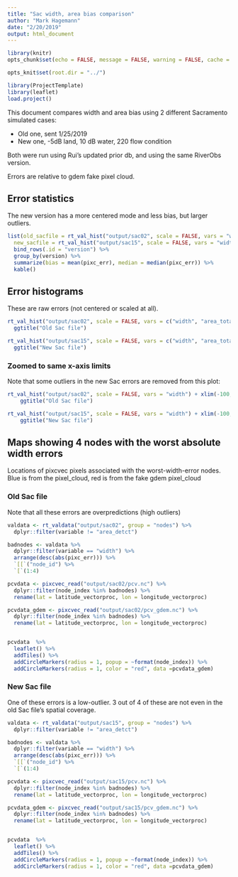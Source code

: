 ```yaml
---
title: "Sac width, area bias comparison"
author: "Mark Hagemann"
date: "2/20/2019"
output: html_document
---
```


```r
library(knitr)
opts_chunk$set(echo = FALSE, message = FALSE, warning = FALSE, cache = TRUE)

opts_knit$set(root.dir = "../")
```

```r
library(ProjectTemplate)
library(leaflet)
load.project()
```


This document compares width and area bias using 2 different Sacramento simulated cases:

- Old one, sent 1/25/2019
- New one, -5dB land, 10 dB water, 220 flow condition

Both were run using Rui's updated prior db, and using the same RiverObs version.

Errors are relative to gdem fake pixel cloud. 


## Error statistics

The new version has a more centered mode and less bias, but larger outliers. 

```r
list(old_sacfile = rt_val_hist("output/sac02", scale = FALSE, vars = "width")$data,
  new_sacfile = rt_val_hist("output/sac15", scale = FALSE, vars = "width")$data) %>% 
  bind_rows(.id = "version") %>% 
  group_by(version) %>% 
  summarize(bias = mean(pixc_err), median = median(pixc_err)) %>% 
  kable()
```


## Error histograms

These are raw errors (not centered or scaled at all). 

```r
rt_val_hist("output/sac02", scale = FALSE, vars = c("width", "area_total")) + 
  ggtitle("Old Sac file")

rt_val_hist("output/sac15", scale = FALSE, vars = c("width", "area_total")) +
  ggtitle("New Sac file")
```


### Zoomed to same x-axis limits

Note that some outliers in the new Sac errors are removed from this plot:

```r

rt_val_hist("output/sac02", scale = FALSE, vars = "width") + xlim(-100, 200) +
    ggtitle("Old Sac file")

rt_val_hist("output/sac15", scale = FALSE, vars = "width") + xlim(-100, 200) +
    ggtitle("New Sac file")

```

## Maps showing 4 nodes with the worst absolute width errors

Locations of pixcvec pixels associated with the worst-width-error nodes. Blue is from the pixel_cloud, red is from the fake gdem pixel_cloud

### Old Sac file

Note that all these errors are overpredictions (high outliers)

```r
valdata <- rt_valdata("output/sac02", group = "nodes") %>% 
  dplyr::filter(variable != "area_detct") 

badnodes <- valdata %>% 
  dplyr::filter(variable == "width") %>% 
  arrange(desc(abs(pixc_err))) %>% 
  `[[`("node_id") %>% 
  `[`(1:4)

pcvdata <- pixcvec_read("output/sac02/pcv.nc") %>% 
  dplyr::filter(node_index %in% badnodes) %>% 
  rename(lat = latitude_vectorproc, lon = longitude_vectorproc)

pcvdata_gdem <- pixcvec_read("output/sac02/pcv_gdem.nc") %>% 
  dplyr::filter(node_index %in% badnodes) %>% 
  rename(lat = latitude_vectorproc, lon = longitude_vectorproc)


pcvdata  %>% 
  leaflet() %>% 
  addTiles() %>% 
  addCircleMarkers(radius = 1, popup = ~format(node_index)) %>% 
  addCircleMarkers(radius = 1, color = "red", data =pcvdata_gdem)

```


### New Sac file

One of these errors is a low-outlier. 3 out of 4 of these are not even in the old Sac file's spatial coverage. 

```r
valdata <- rt_valdata("output/sac15", group = "nodes") %>% 
  dplyr::filter(variable != "area_detct") 

badnodes <- valdata %>% 
  dplyr::filter(variable == "width") %>% 
  arrange(desc(abs(pixc_err))) %>% 
  `[[`("node_id") %>% 
  `[`(1:4)

pcvdata <- pixcvec_read("output/sac15/pcv.nc") %>% 
  dplyr::filter(node_index %in% badnodes) %>% 
  rename(lat = latitude_vectorproc, lon = longitude_vectorproc)

pcvdata_gdem <- pixcvec_read("output/sac15/pcv_gdem.nc") %>% 
  dplyr::filter(node_index %in% badnodes) %>% 
  rename(lat = latitude_vectorproc, lon = longitude_vectorproc)


pcvdata  %>% 
  leaflet() %>% 
  addTiles() %>% 
  addCircleMarkers(radius = 1, popup = ~format(node_index)) %>% 
  addCircleMarkers(radius = 1, color = "red", data =pcvdata_gdem)

```
